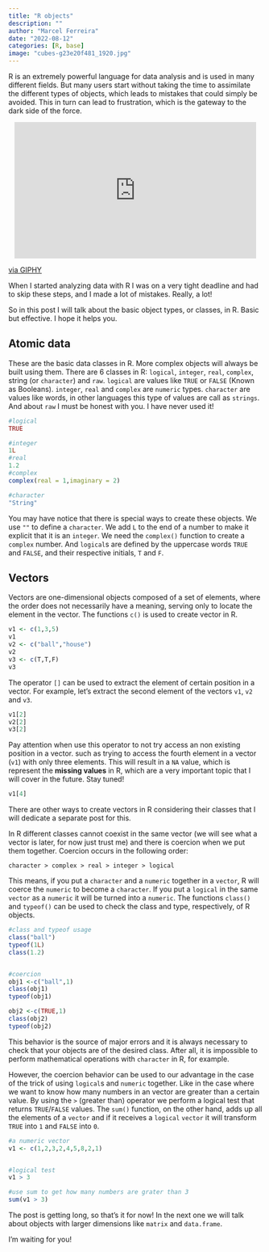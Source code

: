 ```yaml
---
title: "R objects"
description: ""
author: "Marcel Ferreira"
date: "2022-08-12"
categories: [R, base]
image: "cubes-g23e20f481_1920.jpg"
---
```


```{=html}
<script async src="https://pagead2.googlesyndication.com/pagead/js/adsbygoogle.js?client=ca-pub-9124147692602552"
     crossorigin="anonymous"></script>
```
R is an extremely powerful language for data analysis and is used in many different fields. But many users start without taking the time to assimilate the different types of objects, which leads to mistakes that could simply be avoided. This in turn can lead to frustration, which is the gateway to the dark side of the force.

<center>

<iframe src="https://giphy.com/embed/l3diT8stVH9qImalO" width="480" height="270" frameBorder="0" class="giphy-embed" allowFullScreen>

</iframe>

</center>

<p><a href="https://giphy.com/gifs/starwars-star-wars-revenge-of-the-sith-l3diT8stVH9qImalO">via GIPHY</a></p>

When I started analyzing data with R I was on a very tight deadline and had to skip these steps, and I made a lot of mistakes. Really, a lot!

So in this post I will talk about the basic object types, or classes, in R. Basic but effective. I hope it helps you.

## Atomic data

These are the basic data classes in R. More complex objects will always be built using them. There are 6 classes in R: `logical`, `integer`, `real`, `complex`, string (or `character`) and `raw`. `logical` are values like `TRUE` or `FALSE` (Known as Booleans). `integer`, `real` and `complex` are `numeric` types. `character` are values like words, in other languages this type of values are call as `strings`. And about `raw` I must be honest with you. I have never used it!

```r
#logical
TRUE

#integer
1L
#real
1.2
#complex
complex(real = 1,imaginary = 2)

#character
"String"
```

You may have notice that there is special ways to create these objects. We use `""` to define a `character`. We add `L` to the end of a number to make it explicit that it is an `integer`. We need the `complex()` function to create a `complex` number. And `logical`s are defined by the uppercase words `TRUE` and `FALSE`, and their respective initials, `T` and `F`.

## Vectors

Vectors are one-dimensional objects composed of a set of elements, where the order does not necessarily have a meaning, serving only to locate the element in the vector. The functions `c()` is used to create vector in R.

```r
v1 <- c(1,3,5)
v1
v2 <- c("ball","house")
v2
v3 <- c(T,T,F)
v3
```

The operator `[]` can be used to extract the element of certain position in a vector. For example, let's extract the second element of the vectors `v1`, `v2` and `v3`.

```r
v1[2]
v2[2]
v3[2]
```

Pay attention when use this operator to not try access an non existing position in a vector. such as trying to access the fourth element in a vector (`v1`) with only three elements. This will result in a `NA` value, which is represent the **missing values** in R, which are a very important topic that I will cover in the future. Stay tuned!

```r
v1[4]
```

There are other ways to create vectors in R considering their classes that I will dedicate a separate post for this.

In R different classes cannot coexist in the same vector (we will see what a vector is later, for now just trust me) and there is coercion when we put them together. Coercion occurs in the following order:

`character > complex > real > integer > logical`

This means, if you put a `character` and a `numeric` together in a `vector`, R will coerce the `numeric` to become a `character`. If you put a `logical` in the same `vector` as a `numeric` it will be turned into a `numeric`. The functions `class()` and `typeof()` can be used to check the class and type, respectively, of R objects.

```r
#class and typeof usage
class("ball")
typeof(1L)
class(1.2)


#coercion
obj1 <-c("ball",1)
class(obj1)
typeof(obj1)

obj2 <-c(TRUE,1)
class(obj2)
typeof(obj2)
```

This behavior is the source of major errors and it is always necessary to check that your objects are of the desired class. After all, it is impossible to perform mathematical operations with `character` in R, for example.

However, the coercion behavior can be used to our advantage in the case of the trick of using `logical`s and `numeric` together. Like in the case where we want to know how many numbers in an vector are greater than a certain value. By using the `>` (greater than) operator we perform a logical test that returns `TRUE`/`FALSE` values. The `sum()` function, on the other hand, adds up all the elements of a `vector` and if it receives a `logical` `vector` it will transform `TRUE` into `1` and `FALSE` into `0`.

```r
#a numeric vector
v1 <- c(1,2,3,2,4,5,8,2,1)


#logical test
v1 > 3

#use sum to get how many numbers are grater than 3
sum(v1 > 3)
```

The post is getting long, so that's it for now! In the next one we will talk about objects with larger dimensions like `matrix` and `data.frame`.

I'm waiting for you!
